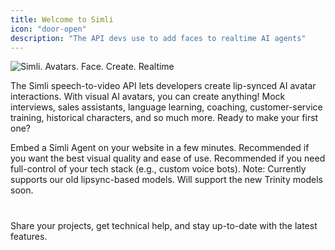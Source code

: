 ```yaml
---
title: Welcome to Simli
icon: "door-open"
description: "The API devs use to add faces to realtime AI agents"
---
```


<img noZoom src="/images/simli banner.jpg" alt="Simli. Avatars. Face. Create. Realtime" height={20} />

The Simli speech-to-video API lets developers create lip-synced AI avatar interactions. With visual AI avatars, you can create anything! Mock interviews, sales assistants, language learning, coaching, customer-service training, historical characters, and so much more. 
Ready to make your first one?

<Card title="Use Simli Widget" icon="code" href="/api-reference/widget">
  Embed a Simli Agent on your website in a few minutes.
</Card>

<CardGroup cols={2}>

<Card title="Use Simli Auto (new models)" icon="code" iconType="duotone" href="/api-reference/simli-auto">
  Recommended if you want the best visual quality and ease of use.
</Card>

<Card title="Use Simli Compose (old models)" icon="js" href="/api-reference/javascript">
  Recommended if you need full-control of your tech stack (e.g., custom voice bots).
  Note: Currently supports our old lipsync-based models. Will support the new Trinity models soon.
</Card>

</CardGroup>

#

<Card title="Join our community" icon="discord" href="https://discord.gg/yQx49zNF4d">
  Share your projects, get technical help, and stay up-to-date with the latest features.
</Card>
